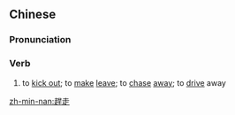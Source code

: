 {{also|赶走}}
==Chinese==
{{zh-forms|s=赶走}}

===Pronunciation===
{{zh-pron
|m=gǎnzǒu
|c=gon2 zau2
|h=pfs=kón-chéu
|mn=kóaⁿ-cháu
|cat=v
}}

===Verb===
{{zh-verb}}

# to [[kick out]]; to [[make]] [[leave]]; to [[chase]] [[away]]; to [[drive]] away

[[zh-min-nan:趕走]]